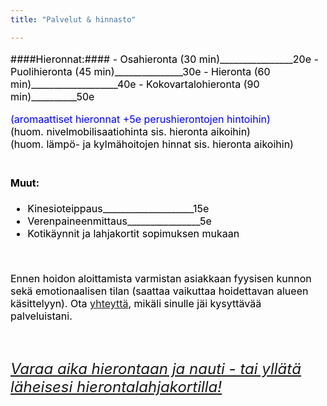 ```yaml
---
title: "Palvelut & hinnasto"

---
```

<font size="3" color="black">

####Hieronnat:#### 
- Osahieronta (30 min)________________20e
- Puolihieronta (45 min)_______________30e
- Hieronta (60 min)___________________40e
- Kokovartalohieronta (90 min)__________50e

<font size="3" color="blue"> (aromaattiset hieronnat +5e perushierontojen hintoihin) <br>
<font size="3" color="black"> 
 (huom. nivelmobilisaatiohinta sis. hieronta aikoihin) <br>
 (huom. lämpö- ja kylmähoitojen hinnat sis. hieronta aikoihin) <br>
<br>



#### Muut:####

- Kinesioteippaus____________________15e
- Verenpaineenmittaus________________5e
- Kotikäynnit ja lahjakortit sopimuksen mukaan

<br>

Ennen hoidon aloittamista varmistan asiakkaan fyysisen kunnon sekä emotionaalisen tilan (saattaa vaikuttaa hoidettavan alueen käsittelyyn). Ota [yhteyttä](yhteystiedot.html), mikäli sinulle jäi kysyttävää palveluistani.

<br>


<font size="5" color="blue">  

 _[Varaa aika hierontaan ja nauti - tai yllätä läheisesi hierontalahjakortilla!](yhteystiedot.html)_
